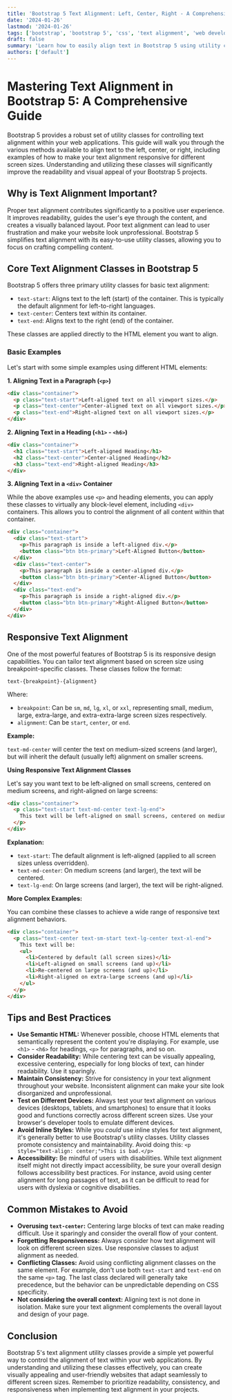 ```yaml
---
title: 'Bootstrap 5 Text Alignment: Left, Center, Right - A Comprehensive Guide'
date: '2024-01-26'
lastmod: '2024-01-26'
tags: ['bootstrap', 'bootstrap 5', 'css', 'text alignment', 'web development', 'front-end']
draft: false
summary: 'Learn how to easily align text in Bootstrap 5 using utility classes. Master left, center, and right alignment techniques with code examples for responsive web design.'
authors: ['default']
---
```


# Mastering Text Alignment in Bootstrap 5: A Comprehensive Guide

Bootstrap 5 provides a robust set of utility classes for controlling text alignment within your web applications.  This guide will walk you through the various methods available to align text to the left, center, or right, including examples of how to make your text alignment responsive for different screen sizes.  Understanding and utilizing these classes will significantly improve the readability and visual appeal of your Bootstrap 5 projects.

## Why is Text Alignment Important?

Proper text alignment contributes significantly to a positive user experience.  It improves readability, guides the user's eye through the content, and creates a visually balanced layout.  Poor text alignment can lead to user frustration and make your website look unprofessional.  Bootstrap 5 simplifies text alignment with its easy-to-use utility classes, allowing you to focus on crafting compelling content.

## Core Text Alignment Classes in Bootstrap 5

Bootstrap 5 offers three primary utility classes for basic text alignment:

*   `text-start`: Aligns text to the left (start) of the container.  This is typically the default alignment for left-to-right languages.
*   `text-center`: Centers text within its container.
*   `text-end`: Aligns text to the right (end) of the container.

These classes are applied directly to the HTML element you want to align.

### Basic Examples

Let's start with some simple examples using different HTML elements:

**1. Aligning Text in a Paragraph (`<p>`)**

```html
<div class="container">
  <p class="text-start">Left-aligned text on all viewport sizes.</p>
  <p class="text-center">Center-aligned text on all viewport sizes.</p>
  <p class="text-end">Right-aligned text on all viewport sizes.</p>
</div>
```

**2. Aligning Text in a Heading (`<h1>` - `<h6>`)**

```html
<div class="container">
  <h1 class="text-start">Left-aligned Heading</h1>
  <h2 class="text-center">Center-aligned Heading</h2>
  <h3 class="text-end">Right-aligned Heading</h3>
</div>
```

**3. Aligning Text in a `<div>` Container**

While the above examples use `<p>` and heading elements, you can apply these classes to virtually any block-level element, including `<div>` containers.  This allows you to control the alignment of all content within that container.

```html
<div class="container">
  <div class="text-start">
    <p>This paragraph is inside a left-aligned div.</p>
    <button class="btn btn-primary">Left-Aligned Button</button>
  </div>
  <div class="text-center">
    <p>This paragraph is inside a center-aligned div.</p>
    <button class="btn btn-primary">Center-Aligned Button</button>
  </div>
  <div class="text-end">
    <p>This paragraph is inside a right-aligned div.</p>
    <button class="btn btn-primary">Right-Aligned Button</button>
  </div>
</div>
```

## Responsive Text Alignment

One of the most powerful features of Bootstrap 5 is its responsive design capabilities. You can tailor text alignment based on screen size using breakpoint-specific classes.  These classes follow the format:

`text-{breakpoint}-{alignment}`

Where:

*   `breakpoint`: Can be `sm`, `md`, `lg`, `xl`, or `xxl`, representing small, medium, large, extra-large, and extra-extra-large screen sizes respectively.
*   `alignment`: Can be `start`, `center`, or `end`.

**Example:**

`text-md-center` will center the text on medium-sized screens (and larger), but will inherit the default (usually left) alignment on smaller screens.

**Using Responsive Text Alignment Classes**

Let's say you want text to be left-aligned on small screens, centered on medium screens, and right-aligned on large screens:

```html
<div class="container">
  <p class="text-start text-md-center text-lg-end">
    This text will be left-aligned on small screens, centered on medium screens, and right-aligned on large screens.
  </p>
</div>
```

**Explanation:**

*   `text-start`:  The default alignment is left-aligned (applied to all screen sizes unless overridden).
*   `text-md-center`: On medium screens (and larger), the text will be centered.
*   `text-lg-end`: On large screens (and larger), the text will be right-aligned.

**More Complex Examples:**

You can combine these classes to achieve a wide range of responsive text alignment behaviors.

```html
<div class="container">
  <p class="text-center text-sm-start text-lg-center text-xl-end">
    This text will be:
    <ul>
      <li>Centered by default (all screen sizes)</li>
      <li>Left-aligned on small screens (and up)</li>
      <li>Re-centered on large screens (and up)</li>
      <li>Right-aligned on extra-large screens (and up)</li>
    </ul>
  </p>
</div>
```

## Tips and Best Practices

*   **Use Semantic HTML:**  Whenever possible, choose HTML elements that semantically represent the content you're displaying.  For example, use `<h1>` - `<h6>` for headings, `<p>` for paragraphs, and so on.
*   **Consider Readability:**  While centering text can be visually appealing, excessive centering, especially for long blocks of text, can hinder readability.  Use it sparingly.
*   **Maintain Consistency:**  Strive for consistency in your text alignment throughout your website.  Inconsistent alignment can make your site look disorganized and unprofessional.
*   **Test on Different Devices:**  Always test your text alignment on various devices (desktops, tablets, and smartphones) to ensure that it looks good and functions correctly across different screen sizes.  Use your browser's developer tools to emulate different devices.
*   **Avoid Inline Styles:**  While you *could* use inline styles for text alignment, it's generally better to use Bootstrap's utility classes.  Utility classes promote consistency and maintainability.  Avoid doing this:  `<p style="text-align: center;">This is bad.</p>`
*   **Accessibility:**  Be mindful of users with disabilities.  While text alignment itself might not directly impact accessibility, be sure your overall design follows accessibility best practices. For instance, avoid using center alignment for long passages of text, as it can be difficult to read for users with dyslexia or cognitive disabilities.

## Common Mistakes to Avoid

*   **Overusing `text-center`:**  Centering large blocks of text can make reading difficult. Use it sparingly and consider the overall flow of your content.
*   **Forgetting Responsiveness:**  Always consider how text alignment will look on different screen sizes. Use responsive classes to adjust alignment as needed.
*   **Conflicting Classes:**  Avoid using conflicting alignment classes on the same element.  For example, don't use both `text-start` and `text-end` on the same `<p>` tag.  The last class declared will generally take precedence, but the behavior can be unpredictable depending on CSS specificity.
*   **Not considering the overall context:** Aligning text is not done in isolation. Make sure your text alignment complements the overall layout and design of your page.

## Conclusion

Bootstrap 5's text alignment utility classes provide a simple yet powerful way to control the alignment of text within your web applications. By understanding and utilizing these classes effectively, you can create visually appealing and user-friendly websites that adapt seamlessly to different screen sizes. Remember to prioritize readability, consistency, and responsiveness when implementing text alignment in your projects.